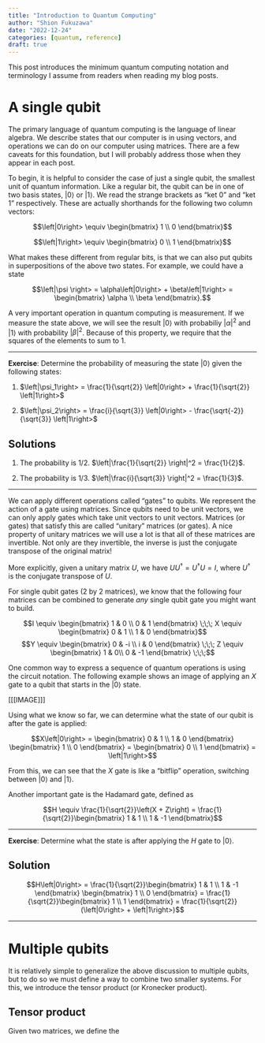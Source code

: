 ```yaml
---
title: "Introduction to Quantum Computing"
author: "Shion Fukuzawa"
date: "2022-12-24"
categories: [quantum, reference]
draft: true
---
```


This post introduces the minimum quantum computing notation and terminology I assume from readers when reading my blog posts. 

# A single qubit 

The primary language of quantum computing is the language of linear algebra. We describe states that our computer is in using vectors, and operations we can do on our computer using matrices. There are a few caveats for this foundation, but I will probably address those when they appear in each post. 

To begin, it is helpful to consider the case of just a single qubit, the smallest unit of quantum information. Like a regular bit, the qubit can be in one of two basis states, $\left|0\right>$ or $\left|1\right>$. We read the strange brackets as "ket 0" and "ket 1" respectively. These are actually shorthands for the following two column vectors: 

$$\left|0\right> \equiv \begin{bmatrix} 1 \\ 0 \end{bmatrix}$$

$$\left|1\right> \equiv \begin{bmatrix} 0 \\ 1 \end{bmatrix}$$

What makes these different from regular bits, is that we can also put qubits in superpositions of the above two states. For example, we could have a state 

$$\left|\psi \right> = \alpha\left|0\right> + \beta\left|1\right> = \begin{bmatrix} \alpha \\ \beta \end{bmatrix}.$$

A very important operation in quantum computing is measurement. If we measure the state above, we will see the result $\left|0\right>$ with probabiliy $|\alpha|^2$ and $\left|1\right>$ with probability $|\beta|^2$. Because of this property, we require that the squares of the elements to sum to 1. 

---

**Exercise**: Determine the probability of measuring the state $\left|0\right>$ given the following states:

1. $\left|\psi_1\right> = \frac{1}{\sqrt{2}} \left|0\right> + \frac{1}{\sqrt{2}} \left|1\right>$

2. $\left|\psi_2\right> = \frac{i}{\sqrt{3}} \left|0\right> - \frac{\sqrt{-2}}{\sqrt{3}} \left|1\right>$

::: {.callout-tip collapse="true"}
## Solutions

1. The probability is 1/2. $\left|\frac{1}{\sqrt{2}} \right|^2 = \frac{1}{2}$.

2. The probability is 1/3. $\left|\frac{i}{\sqrt{3}} \right|^2 = \frac{1}{3}$.
:::

---

We can apply different operations called "gates" to qubits. We represent the action of a gate using matrices. Since qubits need to be unit vectors, we can only apply gates which take unit vectors to unit vectors. Matrices (or gates) that satisfy this are called "unitary" matrices (or gates). A nice property of unitary matrices we will use a lot is that all of these matrices are invertible. Not only are they invertible, the inverse is just the conjugate transpose of the original matrix! 

More explicitly, given a unitary matrix $U$, we have $U U^\dagger = U^\dagger U = I$, where $U^\dagger$ is the conjugate transpose of $U$. 

For single qubit gates (2 by 2 matrices), we know that the following four matrices can be combined to generate *any* single qubit gate you might want to build. 

$$I \equiv \begin{bmatrix} 1 & 0 \\ 0 & 1 \end{bmatrix} \;\;\; X \equiv \begin{bmatrix} 0 & 1 \\ 1 & 0 \end{bmatrix}$$
$$Y \equiv \begin{bmatrix} 0 & -i \\ i & 0 \end{bmatrix} \;\;\; Z \equiv \begin{bmatrix} 1 & 0\\ 0 & -1 \end{bmatrix} \;\;\;$$

One common way to express a sequence of quantum operations is using the circuit notation. The following example shows an image of applying an $X$ gate to a qubit that starts in the $\left|0\right>$ state. 

[[[IMAGE]]]

Using what we know so far, we can determine what the state of our qubit is after the gate is applied: 

$$X\left|0\right> = \begin{bmatrix} 0 & 1 \\ 1 & 0 \end{bmatrix} \begin{bmatrix} 1 \\ 0 \end{bmatrix} = \begin{bmatrix} 0 \\ 1 \end{bmatrix} = \left|1\right>$$

From this, we can see that the $X$ gate is like a "bitflip" operation, switching between $\left|0\right>$ and $\left|1\right>$. 

Another important gate is the Hadamard gate, defined as 

$$H \equiv \frac{1}{\sqrt{2}}\left(X + Z\right) = \frac{1}{\sqrt{2}}\begin{bmatrix} 1 & 1 \\ 1 & -1 \end{bmatrix}$$

---

**Exercise**: Determine what the state is after applying the $H$ gate to $\left|0\right>$. 

::: {.callout-tip collapse="true"}
## Solution

$$H\left|0\right> = \frac{1}{\sqrt{2}}\begin{bmatrix} 1 & 1 \\ 1 & -1 \end{bmatrix} \begin{bmatrix} 1 \\ 0 \end{bmatrix} = \frac{1}{\sqrt{2}}\begin{bmatrix} 1 \\ 1 \end{bmatrix} = \frac{1}{\sqrt{2}}(\left|0\right> + \left|1\right>)$$

:::

---

# Multiple qubits

It is relatively simple to generalize the above discussion to multiple qubits, but to do so we must define a way to combine two smaller systems. For this, we introduce the tensor product (or Kronecker product). 

## Tensor product 

Given two matrices, we define the 
